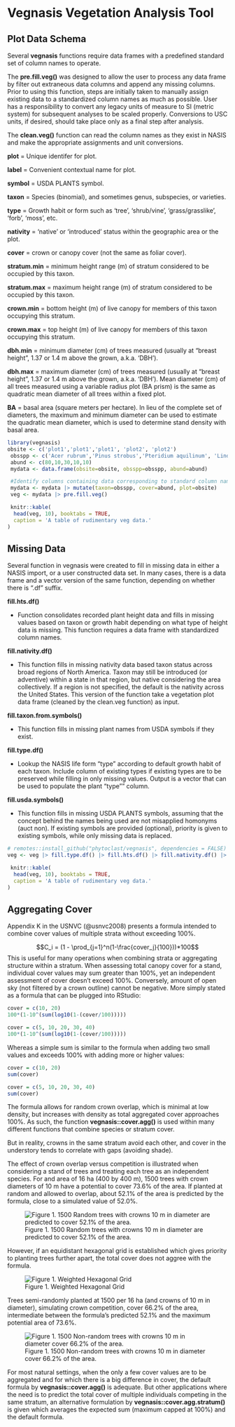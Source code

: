 # Vegnasis Vegetation Analysis Tool

## Plot Data Schema

Several **vegnasis** functions require data frames with a predefined standard set of column names to operate. 

The **pre.fill.veg()** was designed to allow the user to process any data frame by filter out extraneous data columns and append any missing columns. Prior to using this function, steps are initially taken to manually assign existing data to a standardized column names as much as possible. User has a responsibility to convert any legacy units of measure to SI (metric system) for subsequent analyses to be scaled properly. Conversions to USC units, if desired, should take place only as a final step after analysis.

The **clean.veg()** function can read the column names as they exist in NASIS and make the appropriate assignments and unit conversions. 


**plot** = Unique identifer for plot.

**label** = Convenient contextual name for plot.

**symbol** = USDA PLANTS symbol.

**taxon** = Species (binomial), and sometimes genus, subspecies, or varieties.

**type** = Growth habit or form such as 'tree', 'shrub/vine', 'grass/grasslike', 'forb', 'moss', etc.

**nativity** = 'native' or 'introduced' status within the geographic area or the plot.

**cover** = crown or canopy cover (not the same as foliar cover).

**stratum.min** = minimum height range (m) of stratum considered to be occupied by this taxon.

**stratum.max** = maximum height range (m) of stratum considered to be occupied by this taxon.

**crown.min** = bottom height (m) of live canopy for members of this taxon occupying this stratum.

**crown.max** = top height (m) of live canopy for members of this taxon occupying this stratum.

**dbh.min** = minimum diameter (cm) of trees measured (usually at "breast height", 1.37 or 1.4 m above the grown, a.k.a. 'DBH').

**dbh.max** = maximum diameter (cm) of trees measured (usually at "breast height", 1.37 or 1.4 m above the grown, a.k.a. 'DBH'). Mean diameter (cm) of all trees measured using a variable radius plot (BA prism) is the same as quadratic mean diameter of all trees within a fixed plot. 

**BA** = basal area (square meters per hectare). In lieu of the complete set of diameters, the maximum and minimum diameter can be used to estimate the quadratic mean diameter, which is used to determine stand density with basal area.


```r

library(vegnasis)
obsite <- c('plot1','plot1','plot1', 'plot2', 'plot2')
 obsspp <- c('Acer rubrum','Pinus strobus','Pteridium aquilinum', 'Lindera benzoin', 'Trillium grandiflorum')
 abund <- c(80,10,30,10,10)
 mydata <- data.frame(obsite=obsite, obsspp=obsspp, abund=abund)

 #Identify columns containing data corresponding to standard column names.
 mydata <- mydata |> mutate(taxon=obsspp, cover=abund, plot=obsite)
 veg <- mydata |> pre.fill.veg()

 knitr::kable(
  head(veg, 10), booktabs = TRUE,
  caption = 'A table of rudimentary veg data.'
)
```

## Missing Data

Several function in vegnasis were created to fill in missing data in either a NASIS import, or a user constructed data set. In many cases, there is a data frame and a vector version of the same function, depending on whether there is ".df" suffix.


**fill.hts.df()**	

- Function consolidates recorded plant height data and fills in missing values based on taxon or growth habit depending on what type of height data is missing. This function requires a data frame with standardized column names.


**fill.nativity.df()**

- This function fills in missing nativity data based taxon status across broad regions of North America. Taxon may still be introduced (or adventive) within a state in that region, but native considering the area collectively. If a region is not specified, the default is the nativity across the United States. This version of the function take a vegetation plot data frame (cleaned by the clean.veg function) as input.


**fill.taxon.from.symbols()**	

 - This function fills in missing plant names from USDA symbols if they exist.


**fill.type.df()**	

- Lookup the NASIS life form "type" according to default growth habit of each taxon. Include column of existing types if existing types are to be preserved while filling in only missing values. Output is a vector that can be used to populate the plant "type"" column.



**fill.usda.symbols()**

- This function fills in missing USDA PLANTS symbols, assuming that the concept behind the names being used are not misapplied homonyms (auct non). If existing symbols are provided (optional), priority is given to existing symbols, while only missing data is replaced.




```r
# remotes::install_github("phytoclast/vegnasis", dependencies = FALSE)
veg <- veg |> fill.type.df() |> fill.hts.df() |> fill.nativity.df() |> mutate(symbol = fill.usda.symbols(taxon))

 knitr::kable(
  head(veg, 10), booktabs = TRUE,
  caption = 'A table of rudimentary veg data.'
)
```




## Aggregating Cover


Appendix K in the USNVC (@usnvc2008) presents a formula intended to combine cover values of multiple strata without exceeding 100%. 

$$C_i = (1 - \prod_{j=1}^n(1-\frac{cover_j}{100}))*100$$
This is useful for many operations when combining strata or aggregating structure within a stratum. When assessing total canopy cover for a stand, individual cover values may sum greater than 100%, yet an independent assessment of cover doesn't exceed 100%. Conversely, amount of open sky (not filtered by a crown outline) cannot be negative. More simply stated as a formula that can be plugged into RStudio:
```r

cover = c(10, 20)
100*(1-10^(sum(log10(1-(cover/100)))))

cover = c(5, 10, 20, 30, 40)
100*(1-10^(sum(log10(1-(cover/100)))))
```

Whereas a simple sum is similar to the formula when adding two small values and exceeds 100% with adding more or higher values:
```r
cover = c(10, 20)
sum(cover)

cover = c(5, 10, 20, 30, 40)
sum(cover)
```

The formula allows for random crown overlap, which is minimal at low density, but increases with density as total aggregated cover approaches 100%. As such, the function **vegnasis::cover.agg()** is used within many different functions that combine species or stratum cover. 

But in reality, crowns in the same stratum avoid each other, and cover in the understory tends to correlate with gaps (avoiding shade).

The effect of crown overlap versus competition is illustrated when considering a stand of trees and treating each tree as an independent species. For and area of 16 ha (400 by 400 m), 1500 trees with crown diameters of 10 m have a potential to cover 73.6% of the area. If planted at random and allowed to overlap, about 52.1% of the area is predicted by the formula, close to a simulated value of 52.0%. 

![Figure 1. 1500 Random trees with crowns 10 m in diameter are predicted to cover 52.1% of the area.](static-figures/1500treesrandom.png)


However, if an equidistant hexagonal grid is established which gives priority to planting trees further apart, the total cover does not aggree with the formula.

![Figure 1. Weighted Hexagonal Grid](static-figures/hexagrid.png)

Trees semi-randomly planted at 1500 per 16 ha (and crowns of 10 m in diameter), simulating crown competition, cover 66.2% of the area, intermediate between the formula's predicted 52.1% and the maximum potential area of 73.6%.

![Figure 1. 1500 Non-random trees with crowns 10 m in diameter cover 66.2% of the area.](static-figures/1500treesnotrandom.png)

For most natural settings, when the only a few cover values are to be aggregated and for which there is a big difference in cover, the default formula by **vegnasis::cover.agg()** is adequate. But other applications where the need is to predict the total cover of multiple individuals competing in the same stratum, an alternative formulation by **vegnasis::cover.agg.stratum()** is given which averages the expected sum (maximum capped at 100%) and the default formula.




